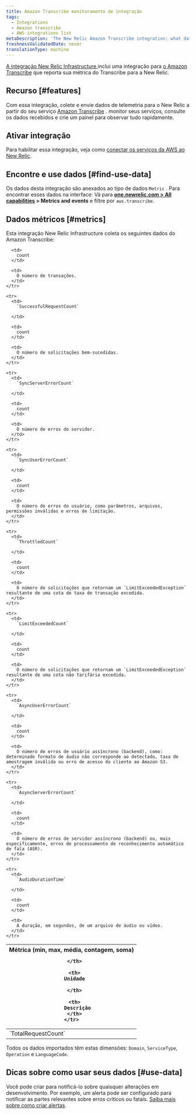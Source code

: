 ```yaml
---
title: Amazon Transcribe monitoramento de integração
tags:
  - Integrations
  - Amazon transcribe
  - AWS integrations list
metaDescription: 'The New Relic Amazon Transcribe integration: what data it reports, and how to enable it.'
freshnessValidatedDate: never
translationType: machine
---
```


[A integração New Relic Infrastructure ](/docs/infrastructure/integrations-getting-started/getting-started/introduction-infrastructure-integrations)inclui uma integração para [o Amazon Transcribe](https://aws.amazon.com/transcribe) que reporta sua métrica do Transcribe para a New Relic.

## Recurso [#features]

Com essa integração, colete e envie dados de telemetria para o New Relic a partir do seu serviço [Amazon Transcribe](https://aws.amazon.com/transcribe/) . monitor seus serviços, consulte os dados recebidos e crie um painel para observar tudo rapidamente.

## Ativar integração

Para habilitar essa integração, veja como [conectar os serviços da AWS ao New Relic](/docs/infrastructure/amazon-integrations/connect/aws-metric-stream/#set-up-metric-stream).

## Encontre e use dados [#find-use-data]

Os dados desta integração são anexados ao tipo de dados `Metric` . Para encontrar esses dados na interface: Vá para <DoNotTranslate>**[one.newrelic.com > All capabilities](https://one.newrelic.com/all-capabilities) > Metrics and events**</DoNotTranslate> e filtre por `aws.transcribe`.

## Dados métricos [#metrics]

Esta integração New Relic Infrastructure coleta os seguintes dados do Amazon Transcribe:

<table>
  <thead>
    <tr>
      <th style={{ width: "200px" }}>
        Métrica (min, max, média, contagem, soma)  

      </th>

      <th>
        Unidade  

      </th>

      <th>
        Descrição
      </th>
    </tr>
  </thead>

  <tbody>
    <tr>
      <td>
        `TotalRequestCount`
      </td>

      <td>
        count
      </td>

      <td>
        O número de transações.
      </td>
    </tr>

    <tr>
      <td>
        `SuccessfulRequestCount`  

      </td>

      <td>
        count
      </td>

      <td>
        O número de solicitações bem-sucedidas.
      </td>
    </tr>

    <tr>
      <td>
        `SyncServerErrorCount`  

      </td>

      <td>
        count
      </td>

      <td>
        O número de erros do servidor.
      </td>
    </tr>

    <tr>
      <td>
        `SyncUserErrorCount`  

      </td>

      <td>
        count
      </td>

      <td>
        O número de erros do usuário, como parâmetros, arquivos, permissões inválidas e erros de limitação.
      </td>
    </tr>

    <tr>
      <td>
        `ThrottledCount`  

      </td>

      <td>
        count
      </td>

      <td>
        O número de solicitações que retornam um `LimitExceededException` resultante de uma cota de taxa de transação excedida.
      </td>
    </tr>

    <tr>
      <td>
        `LimitExceededCount`  

      </td>

      <td>
        count
      </td>

      <td>
        O número de solicitações que retornam um `LimitExceededException` resultante de uma cota não tarifária excedida.
      </td>
    </tr>

    <tr>
      <td>
        `AsyncUserErrorCount`  

      </td>

      <td>
        count
      </td>

      <td>
        O número de erros de usuário assíncrono (backend), como: determinado formato de áudio não corresponde ao detectado, taxa de amostragem inválida ou erro de acesso do cliente ao Amazon S3.
      </td>
    </tr>

    <tr>
      <td>
        `AsyncServerErrorCount`  

      </td>

      <td>
        count
      </td>

      <td>
        O número de erros de servidor assíncrono (backend) ou, mais especificamente, erros de processamento de reconhecimento automático de fala (ASR).
      </td>
    </tr>

    <tr>
      <td>
        `AudioDurationTime`  

      </td>

      <td>
        count
      </td>

      <td>
        A duração, em segundos, de um arquivo de áudio ou vídeo.
      </td>
    </tr>
  </tbody>
</table>

Todos os dados importados têm estas dimensões: `Domain`, `ServiceType`, `Operation` e `LanguageCode`.

## Dicas sobre como usar seus dados [#use-data]

Você pode criar <InlinePopover type="alerts"/>para notificá-lo sobre quaisquer alterações em desenvolvimento. Por exemplo, um alerta pode ser configurado para notificar as partes relevantes sobre erros críticos ou fatais. [Saiba mais sobre como criar alertas](/docs/alerts-applied-intelligence/new-relic-alerts/learn-alerts/introduction-alerts).